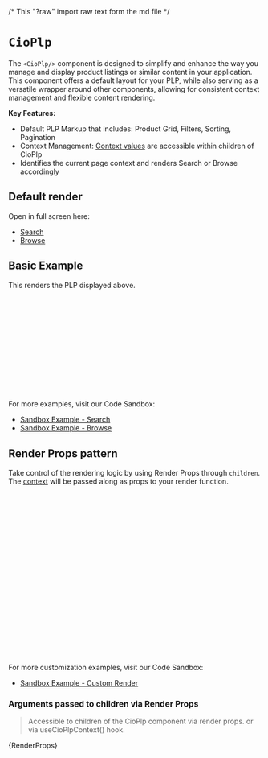/* This "?raw" import raw text form the md file */

<Meta of={CioPlpStories} />

# `CioPlp`

The `<CioPlp/>` component is designed to simplify and enhance the way you manage and display product listings or similar content in your application.
This component offers a default layout for your PLP, while also serving as a versatile wrapper around other components, allowing for consistent context management and flexible content rendering.

**Key Features:**

- Default PLP Markup that includes: Product Grid, Filters, Sorting, Pagination
- Context Management: [Context values](./?path=/docs/components-cioplp--code-examples#arguments-passed-to-children-via-render-props) are accessible within children of CioPlp
- Identifies the current page context and renders Search or Browse accordingly

## Default render

Open in full screen here:

- <a href='./?path=/story/components-cioplp--search-plp'>Search</a>
- <a href='./?path=/story/components-cioplp--browse-plp'>Browse</a>

<Canvas of={CioPlpStories.SearchPlp} />

## Basic Example

This renders the PLP displayed above.

```jsx
import React from 'react';
import { CioPlp } from '@constructor-io/constructorio-ui-plp';
import '@constructor-io/constructorio-ui-plp/styles.css';

const apiKey = 'MY_API_KEY';

function MyComponent() {
  return (
    <>
      <CioPlp apiKey={apiKey} />
    </>
  );
}
```

For more examples, visit our Code Sandbox:
- <a href='https://codesandbox.io/p/sandbox/constructorio-ui-plp-browse-example-qxzkvs?file=%2Fsrc%2Fcomponents%2FCioPlpComponent.js'>Sandbox Example - Search</a>
- <a href='https://codesandbox.io/p/sandbox/constructorio-ui-plp-search-example-fpz8sz?file=%2Fsrc%2Fcomponents%2FSearchPage.js'>Sandbox Example - Browse</a>

## Render Props pattern

Take control of the rendering logic by using Render Props through `children`.
The [context](..?path=/docs/components-cioplp--code-examples#cioplp-context-value) will be passed along as props to your render function.

```jsx
import { CioPlp } from '@constructor-io/constructorio-ui-plp';

function MyGrid(props) {
  const {
    cioClient,
    cioClientOptions,
    setCioClientOptions,
    formatters,
    itemFieldGetters,
    urlHelpers,
  } = props;

  return <>{/* CUSTOM_MARKUP_HERE */}</>;
}

function MyComponent() {
  return (
    <CioPlp apiKey={apiKey}>
      <MyGrid />
    </CioPlp>
  );
}
```

For more customization examples, visit our Code Sandbox:
- <a href='https://codesandbox.io/p/sandbox/constructorio-ui-plp-customization-example-sgdgkl?file=%2Fsrc%2Fcomponents%2FCioPlpComponent.js%3A26%2C35'>Sandbox Example - Custom Render</a>

### Arguments passed to children via Render Props

> Accessible to children of the CioPlp component via render props.
> or via useCioPlpContext() hook.

<Markdown>{RenderProps}</Markdown>

